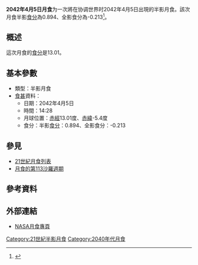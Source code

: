 {{future}}
{{Infobox lunar eclipse
| date        = 2042年4月5日
| time        = 14:28
| nature     = 半影月食
| saros       = 113
| gamma           = 1.108
| magnitude      = 半影食分：0.894<br/>全影食分：-0.213
| par_duration   = 
| tot_duration    = 
| chart               = Lunar eclipse chart close-2042Apr05.png
}}
'''2042年4月5日月食'''为一次將在协调世界时2042年4月5日出現的半影月食。該次月食半影[[食分|食分]]為0.894、全影食分為-0.213<ref name="nasa_catalog_list">{{cite web|url=http://sunearth.gsfc.nasa.gov/eclipse/LEcat/LE2001-2100.html|title=Lunar Eclipses: 2001 to 2100|language=en|publisher=[[NASA|NASA]]|archiveurl=https://web.archive.org/web/19990202141830/http://sunearth.gsfc.nasa.gov/eclipse/LEcat/LE2001-2100.html|archivedate=1999-02-02|deadurl=yes|accessdate=2016-09-10}}</ref>。

== 概述 ==
這次月食的[[食分|食分]]是13.01。

== 基本參數 ==
{{NoteUTC}}
* 類型：半影月食
*[[食甚|食甚]]資料：
** 日期：2042年4月5日
** 時間：14:28
** 月球位置：[[赤經|赤經]]13.01度、[[赤緯|赤緯]]-5.4度
** 食分：半影[[食分|食分]]：0.894、全影食分：-0.213


== 參見 ==
{{portal box|天文學}}
* [[21世紀月食列表|21世紀月食列表]]
* [[月食的第113沙羅週期|月食的第113沙羅週期]]

== 參考資料 ==
{{reflist}}

== 外部連結 ==
* [http://eclipse.gsfc.nasa.gov/lunar.html NASA月食專頁]{{Wayback|url=http://eclipse.gsfc.nasa.gov/lunar.html |date=20181231235927 }}{{en icon}}
{{Lunar-eclipse-stub}}
{{月食}}

[[Category:21世紀半影月食|Category:21世紀半影月食]]
[[Category:2040年代月食|Category:2040年代月食]]
